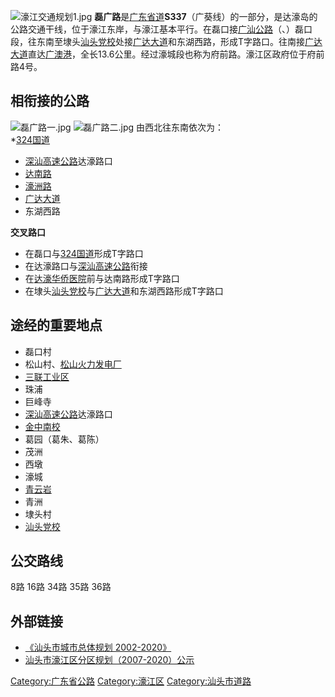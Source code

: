 {{中国省道信息框
|省=广东
|省道编号=337
|起点= [[汕头市|汕头市]][[濠江区|濠江区]][[广澳港|广澳港]]
|终点= [[揭阳市|揭阳市]][[惠来县|惠来县]][[葵潭镇|葵潭镇]]
|规划总长度=
}}
[[File:濠江交通规划1.jpg|thumb]]
'''磊广路'''是[[广东|广东]][[省道|省道]]'''S337'''（广葵线）的一部分，是达濠岛的公路交通干线，位于濠江东岸，与濠江基本平行。在磊口接[[广汕公路|广汕公路]]（{{中国国道名|228}}、{{中国国道名|324}}）磊口段，往东南至埭头[[汕头党校|汕头党校]]处接[[广达大道|广达大道]]和东湖西路，形成T字路口。往南接[[广达大道|广达大道]]直达[[广澳港|广澳港]]，全长13.6公里。经过濠城段也称为府前路。濠江区政府位于府前路4号。

==相衔接的公路==
[[File:磊广路一.jpg|thumb]]
[[File:磊广路二.jpg|thumb]]
由西北往东南依次为：<br />
*[[324国道|324国道]]
*[[深汕高速公路|深汕高速公路]]达濠路口
*[[达南路|达南路]]
*[[濠洲路|濠洲路]]
*[[广达大道|广达大道]]
*东湖西路

'''交叉路口'''
*在磊口与[[324国道|324国道]]形成T字路口
*在达濠路口与[[深汕高速公路|深汕高速公路]]衔接
*在[[达濠华侨医院|达濠华侨医院]]前与达南路形成T字路口
*在埭头[[汕头党校|汕头党校]]与[[广达大道|广达大道]]和东湖西路形成T字路口

==途经的重要地点==
*磊口村
*松山村、[[松山火力发电厂|松山火力发电厂]]
*[[三联工业区|三联工业区]]
*珠浦
*巨峰寺
*[[深汕高速公路|深汕高速公路]]达濠路口
*[[金中南校|金中南校]]
*葛园（葛朱、葛陈）
*茂洲
*西墩
*濠城
*[[青云岩|青云岩]]
*青洲
*埭头村
*[[汕头党校|汕头党校]]

==公交路线==
8路
16路
34路
35路
36路
{{参见|濠江区#公交线路}}

==外部链接==
*[http://ishare.iask.sina.com.cn/f/10147495.html 《汕头市城市总体规划 2002-2020》]{{Dead link|date=2020年1月 |bot=InternetArchiveBot |fix-attempted=yes }}
*[http://www.shantou.gov.cn/common/view.asp?id=31332 汕头市濠江区分区规划（2007-2020）公示]{{Dead link|date=2018年11月 |bot=InternetArchiveBot |fix-attempted=yes }}
{{广东省道}}
[[Category:广东省公路|Category:广东省公路]]
[[Category:濠江区|Category:濠江区]]
[[Category:汕头市道路|Category:汕头市道路]]